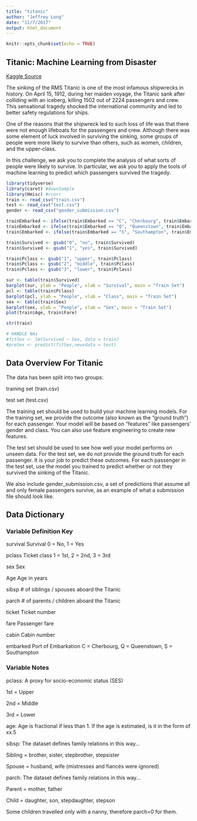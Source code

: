 ```yaml
---
title: "titanic"
author: "Jeffrey Long"
date: "11/7/2017"
output: html_document
---
```


```r
knitr::opts_chunk$set(echo = TRUE)
```

## Titanic: Machine Learning from Disaster
[Kaggle Source](https://www.kaggle.com/c/titanic/data)

The sinking of the RMS Titanic is one of the most infamous shipwrecks in history.  On April 15, 1912, during her maiden voyage, the Titanic sank after colliding with an iceberg, killing 1502 out of 2224 passengers and crew. This sensational tragedy shocked the international community and led to better safety regulations for ships.

One of the reasons that the shipwreck led to such loss of life was that there were not enough lifeboats for the passengers and crew. Although there was some element of luck involved in surviving the sinking, some groups of people were more likely to survive than others, such as women, children, and the upper-class.

In this challenge, we ask you to complete the analysis of what sorts of people were likely to survive. In particular, we ask you to apply the tools of machine learning to predict which passengers survived the tragedy.

```r
library(tidyverse)
library(caret) #downSample
library(Hmisc) #rcorr
train <- read_csv("train.csv")
test <- read_csv("test.csv")
gender <- read_csv("gender_submission.csv")

trainEmbarked <- ifelse(train$Embarked == "C", "Cherbourg", train$Embarked)
trainEmbarked <- ifelse(train$Embarked == "Q", "Queenstown", train$Embarked)
train$Embarked <- ifelse(train$Embarked == "S", "Southampton", train$Embarked)

train$Survived <- gsub("0", "no", train$Survived)
train$Survived <- gsub("1", "yes", train$Survived)

train$Pclass <- gsub("1", "upper", train$Pclass)
train$Pclass <- gsub("2", "middle", train$Pclass)
train$Pclass <- gsub("3", "lower", train$Pclass)

sur <- table(train$Survived)
barplot(sur, ylab = "People", xlab = "Survival", main = "Train Set")
pcl <- table(train$Pclass)
barplot(pcl, ylab = "People", xlab = "Class", main = "Train Set")
sex <- table(train$Sex)
barplot(sex, ylab = "People", xlab = "Sex", main = "Train Set")
plot(train$Age, train$Fare)

str(train)

# HANDLE NAs
#fitSex <- lm(Survived ~ Sex, data = train)
#preSex <- predict(fitSex,newxdata = test)

```

## Data Overview For Titanic

The data has been split into two groups:

training set (train.csv)

test set (test.csv)

The training set should be used to build your machine learning models. For the training set, we provide the outcome (also known as the “ground truth”) for each passenger. Your model will be based on “features” like passengers’ gender and class. You can also use feature engineering to create new features.

The test set should be used to see how well your model performs on unseen data. For the test set, we do not provide the ground truth for each passenger. It is your job to predict these outcomes. For each passenger in the test set, use the model you trained to predict whether or not they survived the sinking of the Titanic.

We also include gender_submission.csv, a set of predictions that assume all and only female passengers survive, as an example of what a submission file should look like.

## Data Dictionary

### Variable	Definition	Key

survival	Survival	0 = No, 1 = Yes

pclass	Ticket class	1 = 1st, 2 = 2nd, 3 = 3rd

sex	Sex	

Age	Age in years	

sibsp	# of siblings / spouses aboard the Titanic	

parch	# of parents / children aboard the Titanic	

ticket	Ticket number	

fare	Passenger fare	

cabin	Cabin number	

embarked	Port of Embarkation	C = Cherbourg, Q = Queenstown, S = Southampton


### Variable Notes

pclass: A proxy for socio-economic status (SES)

1st = Upper

2nd = Middle

3rd = Lower

age: Age is fractional if less than 1. If the age is estimated, is it in the form of xx.5

sibsp: The dataset defines family relations in this way...

Sibling = brother, sister, stepbrother, stepsister

Spouse = husband, wife (mistresses and fiancés were ignored)

parch: The dataset defines family relations in this way...

Parent = mother, father

Child = daughter, son, stepdaughter, stepson

Some children travelled only with a nanny, therefore parch=0 for them.


